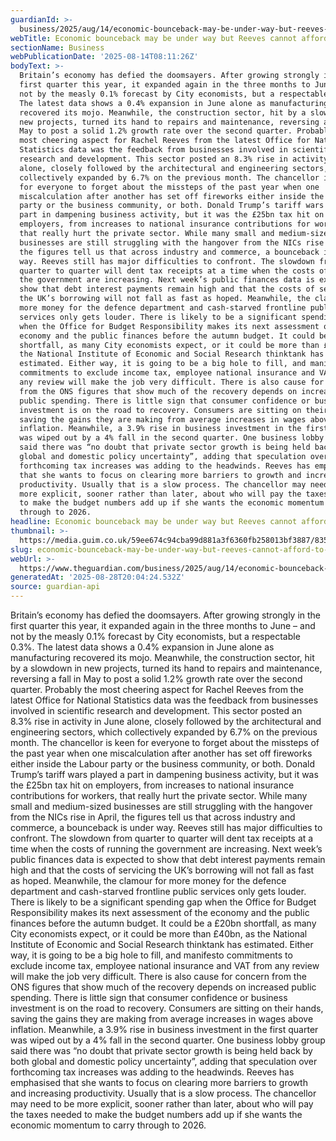 ```yaml
---
guardianId: >-
  business/2025/aug/14/economic-bounceback-may-be-under-way-but-reeves-cannot-afford-to-relax
webTitle: Economic bounceback may be under way but Reeves cannot afford to relax
sectionName: Business
webPublicationDate: '2025-08-14T08:11:26Z'
bodyText: >-
  Britain’s economy has defied the doomsayers. After growing strongly in the
  first quarter this year, it expanded again in the three months to June – and
  not by the measly 0.1% forecast by City economists, but a respectable 0.3%.
  The latest data shows a 0.4% expansion in June alone as manufacturing
  recovered its mojo. Meanwhile, the construction sector, hit by a slowdown in
  new projects, turned its hand to repairs and maintenance, reversing a fall in
  May to post a solid 1.2% growth rate over the second quarter. Probably the
  most cheering aspect for Rachel Reeves from the latest Office for National
  Statistics data was the feedback from businesses involved in scientific
  research and development. This sector posted an 8.3% rise in activity in June
  alone, closely followed by the architectural and engineering sectors, which
  collectively expanded by 6.7% on the previous month. The chancellor is keen
  for everyone to forget about the missteps of the past year when one
  miscalculation after another has set off fireworks either inside the Labour
  party or the business community, or both. Donald Trump’s tariff wars played a
  part in dampening business activity, but it was the £25bn tax hit on
  employers, from increases to national insurance contributions for workers,
  that really hurt the private sector. While many small and medium-sized
  businesses are still struggling with the hangover from the NICs rise in April,
  the figures tell us that across industry and commerce, a bounceback is under
  way. Reeves still has major difficulties to confront. The slowdown from
  quarter to quarter will dent tax receipts at a time when the costs of running
  the government are increasing. Next week’s public finances data is expected to
  show that debt interest payments remain high and that the costs of servicing
  the UK’s borrowing will not fall as fast as hoped. Meanwhile, the clamour for
  more money for the defence department and cash-starved frontline public
  services only gets louder. There is likely to be a significant spending gap
  when the Office for Budget Responsibility makes its next assessment of the
  economy and the public finances before the autumn budget. It could be a £20bn
  shortfall, as many City economists expect, or it could be more than £40bn, as
  the National Institute of Economic and Social Research thinktank has
  estimated. Either way, it is going to be a big hole to fill, and manifesto
  commitments to exclude income tax, employee national insurance and VAT from
  any review will make the job very difficult. There is also cause for concern
  from the ONS figures that show much of the recovery depends on increased
  public spending. There is little sign that consumer confidence or business
  investment is on the road to recovery. Consumers are sitting on their hands,
  saving the gains they are making from average increases in wages above
  inflation. Meanwhile, a 3.9% rise in business investment in the first quarter
  was wiped out by a 4% fall in the second quarter. One business lobby group
  said there was “no doubt that private sector growth is being held back by both
  global and domestic policy uncertainty”, adding that speculation over
  forthcoming tax increases was adding to the headwinds. Reeves has emphasised
  that she wants to focus on clearing more barriers to growth and increasing
  productivity. Usually that is a slow process. The chancellor may need to be
  more explicit, sooner rather than later, about who will pay the taxes needed
  to make the budget numbers add up if she wants the economic momentum to carry
  through to 2026.
headline: Economic bounceback may be under way but Reeves cannot afford to relax
thumbnail: >-
  https://media.guim.co.uk/59ee674c94cba99d881a3f6360fb258013bf3887/835_0_5860_4688/500.jpg
slug: economic-bounceback-may-be-under-way-but-reeves-cannot-afford-to-relax
webUrl: >-
  https://www.theguardian.com/business/2025/aug/14/economic-bounceback-may-be-under-way-but-reeves-cannot-afford-to-relax
generatedAt: '2025-08-28T20:04:24.532Z'
source: guardian-api
---
```

Britain’s economy has defied the doomsayers. After growing strongly in the first quarter this year, it expanded again in the three months to June – and not by the measly 0.1% forecast by City economists, but a respectable 0.3%. The latest data shows a 0.4% expansion in June alone as manufacturing recovered its mojo. Meanwhile, the construction sector, hit by a slowdown in new projects, turned its hand to repairs and maintenance, reversing a fall in May to post a solid 1.2% growth rate over the second quarter. Probably the most cheering aspect for Rachel Reeves from the latest Office for National Statistics data was the feedback from businesses involved in scientific research and development. This sector posted an 8.3% rise in activity in June alone, closely followed by the architectural and engineering sectors, which collectively expanded by 6.7% on the previous month. The chancellor is keen for everyone to forget about the missteps of the past year when one miscalculation after another has set off fireworks either inside the Labour party or the business community, or both. Donald Trump’s tariff wars played a part in dampening business activity, but it was the £25bn tax hit on employers, from increases to national insurance contributions for workers, that really hurt the private sector. While many small and medium-sized businesses are still struggling with the hangover from the NICs rise in April, the figures tell us that across industry and commerce, a bounceback is under way. Reeves still has major difficulties to confront. The slowdown from quarter to quarter will dent tax receipts at a time when the costs of running the government are increasing. Next week’s public finances data is expected to show that debt interest payments remain high and that the costs of servicing the UK’s borrowing will not fall as fast as hoped. Meanwhile, the clamour for more money for the defence department and cash-starved frontline public services only gets louder. There is likely to be a significant spending gap when the Office for Budget Responsibility makes its next assessment of the economy and the public finances before the autumn budget. It could be a £20bn shortfall, as many City economists expect, or it could be more than £40bn, as the National Institute of Economic and Social Research thinktank has estimated. Either way, it is going to be a big hole to fill, and manifesto commitments to exclude income tax, employee national insurance and VAT from any review will make the job very difficult. There is also cause for concern from the ONS figures that show much of the recovery depends on increased public spending. There is little sign that consumer confidence or business investment is on the road to recovery. Consumers are sitting on their hands, saving the gains they are making from average increases in wages above inflation. Meanwhile, a 3.9% rise in business investment in the first quarter was wiped out by a 4% fall in the second quarter. One business lobby group said there was “no doubt that private sector growth is being held back by both global and domestic policy uncertainty”, adding that speculation over forthcoming tax increases was adding to the headwinds. Reeves has emphasised that she wants to focus on clearing more barriers to growth and increasing productivity. Usually that is a slow process. The chancellor may need to be more explicit, sooner rather than later, about who will pay the taxes needed to make the budget numbers add up if she wants the economic momentum to carry through to 2026.
